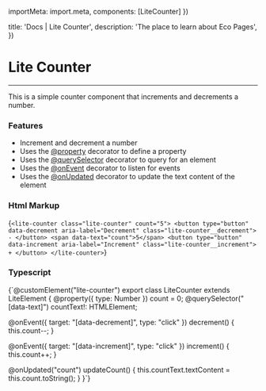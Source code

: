 

  importMeta: import.meta,
  components: [LiteCounter]
})

  title: 'Docs | Lite Counter',
  description: 'The place to learn about Eco Pages',
})

# Lite Counter
---

This is a simple counter component that increments and decrements a number. 

<LiteCounter count={5} />

### Features

- Increment and decrement a number
- Uses the [@property](/docs/property) decorator to define a property
- Uses the [@querySelector](/docs/query-selector) decorator to query for an element
- Uses the [@onEvent](/docs/on-event) decorator to listen for events
- Uses the [@onUpdated](/docs/on-updated) decorator to update the text content of the element


### Html Markup

<CodeBlock lang="html">{`<lite-counter class="lite-counter" count="5">
  <button type="button" data-decrement aria-label="Decrement" class="lite-counter__decrement">
    -
  </button>
  <span data-text="count">5</span>
  <button type="button" data-increment aria-label="Increment" class="lite-counter__increment">
    +
  </button>
</lite-counter>`}</CodeBlock>

### Typescript

<CodeBlock lang='typescript'>{`@customElement("lite-counter")
export class LiteCounter extends LiteElement {
  @property({ type: Number }) count = 0;
  @querySelector("[data-text]") countText!: HTMLElement;

  @onEvent({ target: "[data-decrement]", type: "click" })
  decrement() {
    this.count--;
  }

  @onEvent({ target: "[data-increment]", type: "click" })
  increment() {
    this.count++;
  }

  @onUpdated("count")
  updateCount() {
    this.countText.textContent = this.count.toString();
  }
}`}
</CodeBlock>
